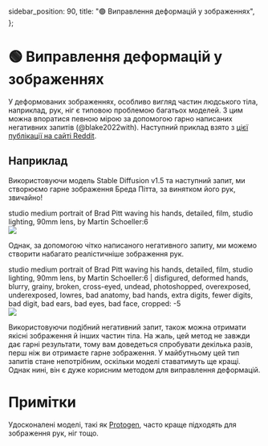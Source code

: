   sidebar_position: 90,
  title: "🟢 Виправлення деформацій у зображеннях",
};

# 🟢 Виправлення деформацій у зображеннях

У деформованих зображеннях, особливо вигляд частин людського тіла, наприклад, рук, ніг є типовою проблемою багатьох моделей. З цим можна впоратися певною мірою за допомогою гарно написаних негативних запитів (@blake2022with). Наступний приклад взято з [цієї публікації на сайті Reddit](https://www.reddit.com/r/StableDiffusion/comments/z7salo/with_the_right_prompt_stable_diffusion_20_can_do/).

## Наприклад

Використовуючи модель Stable Diffusion v1.5 та наступний запит, ми створюємо гарне зображення Бреда Пітта, за винятком його рук, звичайно!

<AIInput>
  studio medium portrait of Brad Pitt waving his hands, detailed, film, studio
  lighting, 90mm lens, by Martin Schoeller:6
</AIInput>

<div style={{ textAlign: "center" }}>
  <Image
    src="/docs/assets/images_chapter/bad_pitt.webp"
    className="img-docs"
    width={512}
    height={512}
    style={{ width: "250px", margin: "auto" }}
  />
</div>

Однак, за допомогою чітко написаного негативного запиту, ми можемо створити набагато реалістичніше зображення рук.

<AIInput>
  studio medium portrait of Brad Pitt waving his hands, detailed, film, studio
  lighting, 90mm lens, by Martin Schoeller:6 | disfigured, deformed hands,
  blurry, grainy, broken, cross-eyed, undead, photoshopped, overexposed,
  underexposed, lowres, bad anatomy, bad hands, extra digits, fewer digits, bad
  digit, bad ears, bad eyes, bad face, cropped: -5
</AIInput>
<div style={{ textAlign: "center" }}>
  <Image
    src="/docs/assets/images_chapter/good_pitt.webp"
    width={1028}
    height={1032}
    style={{ width: "250px", margin: "auto" }}
  />
</div>

Використовуючи подібний негативний запит, також можна отримати якісні зображення й інших частин тіла. На жаль, цей метод не завжди дає гарні результати, тому вам доведеться спробувати декілька разів, перш ніж ви отримаєте гарне зображення. У майбутньому цей тип запитів стане непотрібним, оскільки моделі ставатимуть ще кращі. Однак нині, він є дуже корисним методом для виправлення деформацій.

# Примітки

Удосконалені моделі, такі як [Protogen](https://civitai.com/models/3666/protogen-x34-official-release), часто краще підходять для зображення рук, ніг тощо.

